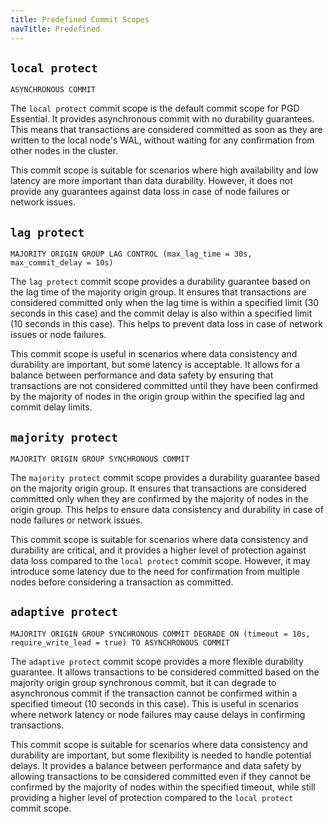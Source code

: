 ```yaml
---
title: Predefined Commit Scopes
navTitle: Predefined
---
```



## `local protect`

```text
ASYNCHRONOUS COMMIT
```

The `local protect` commit scope is the default commit scope for PGD Essential. 
It provides asynchronous commit with no durability guarantees. 
This means that transactions are considered committed as soon as they are written to the local node's WAL, without waiting for any confirmation from other nodes in the cluster.

This commit scope is suitable for scenarios where high availability and low latency are more important than data durability. 
However, it does not provide any guarantees against data loss in case of node failures or network issues.

## `lag protect`

```text
MAJORITY ORIGIN GROUP LAG CONTROL (max_lag_time = 30s, max_commit_delay = 10s)
```

The `lag protect` commit scope provides a durability guarantee based on the lag time of the majority origin group. 
It ensures that transactions are considered committed only when the lag time is within a specified limit (30 seconds in this case) and the commit delay is also within a specified limit (10 seconds in this case). 
This helps to prevent data loss in case of network issues or node failures.

This commit scope is useful in scenarios where data consistency and durability are important, but some latency is acceptable. 
It allows for a balance between performance and data safety by ensuring that transactions are not considered committed until they have been confirmed by the majority of nodes in the origin group within the specified lag and commit delay limits.

## `majority protect`

```text
MAJORITY ORIGIN GROUP SYNCHRONOUS COMMIT
```

The `majority protect` commit scope provides a durability guarantee based on the majority origin group. 
It ensures that transactions are considered committed only when they are confirmed by the majority of nodes in the origin group. 
This helps to ensure data consistency and durability in case of node failures or network issues.

This commit scope is suitable for scenarios where data consistency and durability are critical, and it provides a higher level of protection against data loss compared to the `local protect` commit scope.
However, it may introduce some latency due to the need for confirmation from multiple nodes before considering a transaction as committed.

## `adaptive protect`

```text
MAJORITY ORIGIN GROUP SYNCHRONOUS COMMIT DEGRADE ON (timeout = 10s, require_write_lead = true) TO ASYNCHRONOUS COMMIT
```

The `adaptive protect` commit scope provides a more flexible durability guarantee. 
It allows transactions to be considered committed based on the majority origin group synchronous commit, but it can degrade to asynchronous commit if the transaction cannot be confirmed within a specified timeout (10 seconds in this case). 
This is useful in scenarios where network latency or node failures may cause delays in confirming transactions.

This commit scope is suitable for scenarios where data consistency and durability are important, but some flexibility is needed to handle potential delays.
It provides a balance between performance and data safety by allowing transactions to be considered committed even if they cannot be confirmed by the majority of nodes within the specified timeout, while still providing a higher level of protection compared to the `local protect` commit scope.

